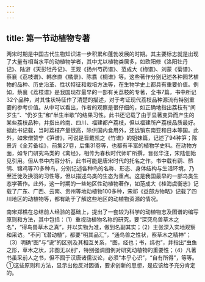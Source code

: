 ```yaml
---
---
---
```

title: 第一节动植物专著
---



两宋时期是中国古代生物知识进一步积累和蓬勃发展的时期。其主要标志就是出现了大量有相当水平的动植物学者，其中尤以植物类居多，如欧阳修《洛阳牡丹记》、陆游《天彭牡丹记》、王观《扬州芍药谱》、范成大《梅谱》、刘蒙《菊谱》、蔡襄《荔枝谱》、韩彦直《橘录》、陈翥《桐谱》等。这些著作分别记述各种园艺植物的品种、历史沿革、性状特征和栽培方法等，在生物学史上都具有重要价值。例如，蔡襄《荔枝谱》是我国现存最早的一部有关荔枝的专著，全书7篇，书中所记32个品种，对其性状特征作了清楚的描述，对于考证现代荔枝品种源流有特别重要的参考价值。从中可以看出，作者的观察是很仔细的，如正确地指出荔枝有“间岁生”、“仍岁生”和“半生半歇”的结果习性。此书还记载了由于显著变异而产生的某些荔枝品种，并指出岭南、四川、福建都产荔枝，但以福建所产荔枝品质最好。据此书记载，当时荔枝产量很高，除供国内食用外，还远销东南亚和日本等国。此外，如宋僧赞宁《笋谱》，可说是晋戴凯之《竹谱》的姐妹篇，记述了94种笋；陈景沂《全芳备祖》，前集27卷，后集31卷等，也都有丰富的植物学史料。在动物方面，如专门研究鸟类的《禽经》，相传为春秋时代师旷所撰，晋张华注，宋陆佃始见引用。但从书中内容分析，此书可能是唐宋时代的托名之作。书中载有鹞、鹡鸰、锦鸡等70多种鸟，分别记述各种鸟的名称、形态、身体结构与生活环境，乃至迁徙及换羽的习性等，但以描述鸟类的生态为重点。这是我国最早的一部鸟类生态学著作。此外，这一时期的一些地区性动植物著作，如范成大《桂海虞衡志》记载了广东、广西、云南、贵州等地动植物100多种，宋祁《益部方物略》记载了四川地区的动植物等，都有助于了解这些地区的动植物资源的情况。

南宋郑樵在总结前人经验的基础上，提出了一套较为科学的动植物志及图谱的编写原则和方法，其中包括：（1）重视动植物名称的研究，要“深究鸟兽草木之名”，“得鸟兽草木之真”，并以实物为准，做到名副其实；（2）主张深入实地观察和采访。“不问飞潜动植”，都要“明其品汇”，“通鸟兽之性状，察草木之精神”；（3）明确“图”与“说”的区别及其相互关系，“图，经也；书，纬也”，并指出“虫鱼之形，草木之状，非图无以别”，特别强调图例对研究动植物的重要性；（4）凡著书虽采前人之书，但不囿于汉唐诸儒议论，必须“本乎心识”，“自有所得”，等等。①这些原则和方法，显示出他反对因循，要求创新的思想，是应该给予充分肯定的。